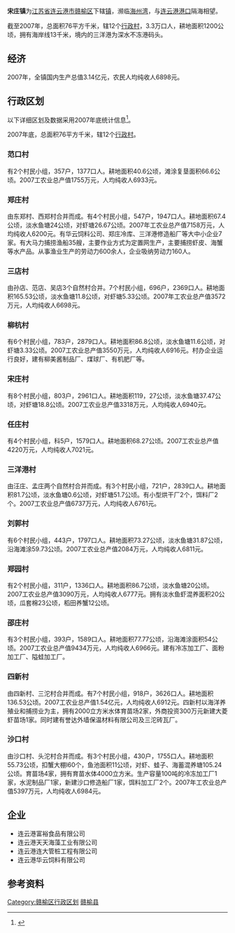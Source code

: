 {{中国乡级行政区
|行政区全称 = 宋庄镇
|景观照片文件名 =
|景观照片描述 =
|位置图文件名 =
|位置图描述 =
|汉语拼音 = Sòngzhuāng Zhèn
|通用拼音 =
|上级行政区 = [[赣榆区|赣榆区]]
|行政区类别 = [[镇|镇]]
|行政区划代码 =
|政府驻地 =
|地理坐标 =
|总面积 = 76平方公里
|户籍人口 = 3.3万
|户籍人口年份 = 2007
|常住人口 =
|常住人口年份 =
|人口密度 =
|行政区划 = 12个[[行政村|行政村]]
|村委会 = 12
|居委会 =
|邮政编码 = 222100
|电话区号 = 0518
|官方网站 =
}}
'''宋庄镇'''为[[江苏省|江苏省]][[连云港市|连云港市]][[赣榆区|赣榆区]]下辖[[镇|镇]]，濒临[[海州湾|海州湾]]，与[[连云港港口|连云港港口]]隔海相望。

截至2007年，总面积76平方千米，辖12个[[行政村|行政村]]，3.3万口人，耕地面积1200公顷，拥有海岸线13千米，境内的三洋港为深水不冻港码头。

== 经济 ==
2007年，全镇国内生产总值3.14亿元，农民人均纯收人6898元。

== 行政区划 ==
以下详细区划及数据采用2007年底统计信息<ref>{{Cite web |url=http://acad.cnki.net/Kns55/oldnavi/n_TreeCatalog.aspx?NaviID=4&YearID=N2009080095&CurJuan=&BaseID=YGYKJ&Field=%E7%BC%96%E5%8F%B7&Value=N2009080095&curYear=2008&CurYear=2008&NaviLink=%E6%A3%80%E7%B4%A2-%2FKns55%2Foldnavi%2Fn_list.aspx%3FNaviID%3D4%26NaviQueryID%3D159%7C%E8%B5%A3%E6%A6%86%E5%B9%B4%E9%89%B4-%2FKns55%2Foldnavi%2Fn_item.aspx%3FNaviID%3D4%26BaseID%3DYGYKJ |title=《赣榆年鉴》，2008年 |accessdate=2020-10-06 |archive-date=2019-07-01 |archive-url=https://web.archive.org/web/20190701040001/http://acad.cnki.net/Kns55/oldnavi/n_TreeCatalog.aspx?NaviID=4&YearID=N2009080095&CurJuan=&BaseID=YGYKJ&Field=%E7%BC%96%E5%8F%B7&Value=N2009080095&curYear=2008&CurYear=2008&NaviLink=%E6%A3%80%E7%B4%A2-%2FKns55%2Foldnavi%2Fn_list.aspx%3FNaviID%3D4%26NaviQueryID%3D159%7C%E8%B5%A3%E6%A6%86%E5%B9%B4%E9%89%B4-%2FKns55%2Foldnavi%2Fn_item.aspx%3FNaviID%3D4%26BaseID%3DYGYKJ |dead-url=no }}</ref>。

2007年底，总面积76平方千米，辖12个[[行政村|行政村]]。
===范口村===
有2个村民小组，357户，1377口人。耕地面积40.6公顷，滩涂复垦面积66.6公顷。2007工农业总产值1755万元，人均纯收人6933元。
===郑庄村===
由东郑村、西郑村合并而成。有4个村民小组，547户，1947口人。耕地面积67.4公顷，淡水鱼塘24公顷，对虾塘26.67公顷。2007年工农业总产值7158万元，人均纯收人6200元。有华云饲料公司、郑庄冷库、三洋港修造船厂等大中小企业7家。有大马力捕捞渔船35艘，主要作业方式为定置网生产，主要捕捞虾皮、海蟹等水产品。从事渔业生产的劳动力600余人，企业吸纳劳动力160人。
===三店村===
由孙店、范店、吴店3个自然村合并。7个村民小组，696户，2369口人。耕地面积165.53公顷，淡水鱼塘11.8公顷，对虾塘5.33公顷。2007年工农业总产值3572万元，人均纯收人6698元。
===柳杭村===
有6个村民小组，783户，2879口人。耕地面积86.8公顷，淡水鱼塘11.6公顷，对虾塘3.33公顷。2007工农业总产值3550万元，人均纯收人6916元。村办企业运行良好，建有柳美酱制品厂、煤球厂、有机肥厂等。
===宋庄村===
有8个村民小组，803户，2961口人。耕地面积119，27公顷，淡水鱼塘37.47公顷，对虾塘18.8公顷。2007工农业总产值3318万元，人均纯收人6940元。
===任庄村===
有4个村民小组，科5户，1579口人。耕地面积68.27公顷。2007工农业总产值4220万元，人均纯收人7021元。
===三洋港村===
由汪庄、孟庄两个自然村合并而成。有3个村民小组，721户，2839口人。耕地面积81.7公顷，淡水鱼塘0.6公顷，对虾塘51.7公顷。有小型烘干厂2个，饵料厂2个。2007工农业总产值6737万元，人均纯收人6761元。
===刘郭村===
有6个村民小组，443户，1797口人。耕地面积73.27公顷，淡水鱼塘31.87公顷，沿海滩涂59.73公顷。2007工农业总产值2084万元，人均纯收人6811元。
===郑园村===
有2个村民小组，311户，1336口人。耕地面积86.7公顷，淡水鱼塘20公顷。2007工农业总产值3090万元，人均纯收人6777元。拥有淡水鱼虾混养面积20公顷，瓜套棉23公顷，稻田养蟹12公顷。
===邵庄村===
有3个村民小组，393户，1589口人。耕地面积77.77公顷，沿海滩涂面积54公顷。2007工农业总产值9434万元，人均纯收人6966元。建有冷冻加工厂、面粉加工厂、隘蛙加工厂。
===四新村===
由四新村、三沱村合并而成。有7个村民小组，918户，3626口人。耕地面积136.53公顷。2007工农业总产值1.54亿元，人均纯收人6912元。四新村以海洋养殖业和捕捞业为主，拥有2000立方米水体育苗场2家，外商投资300万元新建大菱虾苗场1家。同时建有誉达外墙保温材料有限公司及三沱砖瓦厂。
===沙口村===
由沙口村、头沱村合并而成。有3个村民小组，430户，1755口人。耕地面积55.73公顷，扣蟹大棚l60个，鱼池面积11公顷，对虾、蛙子、海蓄混养塘105.24公顷。育苗场4家，拥有育苗水体4000立方米。生产容量100吨的冷冻加工厂1家，水泥制品厂1家，新建沙口修造船厂1家，饵料加工厂2个。2007年工农业总产值5397万元，人均纯收人6984元。

== 企业 ==
*连云港富裕食品有限公司
*连云港天天海藻工业有限公司
*连云港连大管桩工程有限公司
*连云港华云饲料有限公司

== 参考资料 ==
{{Reflist}}

{{赣榆县行政区划}}
[[Category:赣榆区行政区划|Category:赣榆区行政区划]]
[[Category:连云港建制镇|赣榆县]]